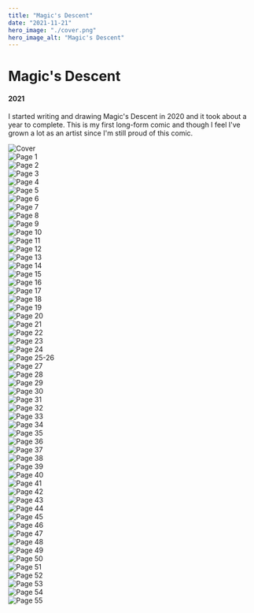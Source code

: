 ```yaml
---
title: "Magic's Descent"
date: "2021-11-21"
hero_image: "./cover.png"
hero_image_alt: "Magic's Descent"
---
```


# Magic's Descent
#### 2021

I started writing and drawing Magic's Descent in 2020 and it took about a year to complete. This is my first long-form comic and though I feel I've grown a lot as an artist since I'm still proud of this comic.

![Cover](./cover.png)<br/>
![Page 1](./p001.png)<br/>
![Page 2](./p002.png)<br/>
![Page 3](./p003.png)<br/>
![Page 4](./p004.png)<br/>
![Page 5](./p005.png)<br/>
![Page 6](./p006.png)<br/>
![Page 7](./p007.png)<br/>
![Page 8](./p008.png)<br/>
![Page 9](./p009.png)<br/>
![Page 10](./p010.png)<br/>
![Page 11](./p011.png)<br/>
![Page 12](./p012.png)<br/>
![Page 13](./p013.png)<br/>
![Page 14](./p014.png)<br/>
![Page 15](./p015.png)<br/>
![Page 16](./p016.png)<br/>
![Page 17](./p017.png)<br/>
![Page 18](./p018.png)<br/>
![Page 19](./p019.png)<br/>
![Page 20](./p020.png)<br/>
![Page 21](./p021.png)<br/>
![Page 22](./p022.png)<br/>
![Page 23](./p023.png)<br/>
![Page 24](./p024.png)<br/>
![Page 25-26](./p025-26.png)<br/>
![Page 27](./p027.png)<br/>
![Page 28](./p028.png)<br/>
![Page 29](./p029.png)<br/>
![Page 30](./p030.png)<br/>
![Page 31](./p031.png)<br/>
![Page 32](./p032.png)<br/>
![Page 33](./p033.png)<br/>
![Page 34](./p034.png)<br/>
![Page 35](./p035.png)<br/>
![Page 36](./p036.png)<br/>
![Page 37](./p037.png)<br/>
![Page 38](./p038.png)<br/>
![Page 39](./p039.png)<br/>
![Page 40](./p040.png)<br/>
![Page 41](./p041.png)<br/>
![Page 42](./p042.png)<br/>
![Page 43](./p043.png)<br/>
![Page 44](./p044.png)<br/>
![Page 45](./p045.png)<br/>
![Page 46](./p046.png)<br/>
![Page 47](./p047.png)<br/>
![Page 48](./p048.png)<br/>
![Page 49](./p049.png)<br/>
![Page 50](./p050.png)<br/>
![Page 51](./p051.png)<br/>
![Page 52](./p052.png)<br/>
![Page 53](./p053.png)<br/>
![Page 54](./p054.png)<br/>
![Page 55](./p055.png)<br/>